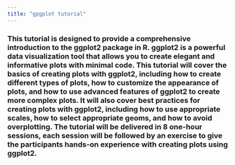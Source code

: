 ---
title: "gpgplot tutorial"
---

### This tutorial is designed to provide a comprehensive introduction to the ggplot2 package in R. ggplot2 is a powerful data visualization tool that allows you to create elegant and informative plots with minimal code. This tutorial will cover the basics of creating plots with ggplot2, including how to create different types of plots, how to customize the appearance of plots, and how to use advanced features of ggplot2 to create more complex plots. It will also cover best practices for creating plots with ggplot2, including how to use appropriate scales, how to select appropriate geoms, and how to avoid overplotting. The tutorial will be delivered in 8 one-hour sessions, each session will be followed by an exercise to give the participants hands-on experience with creating plots using ggplot2.
